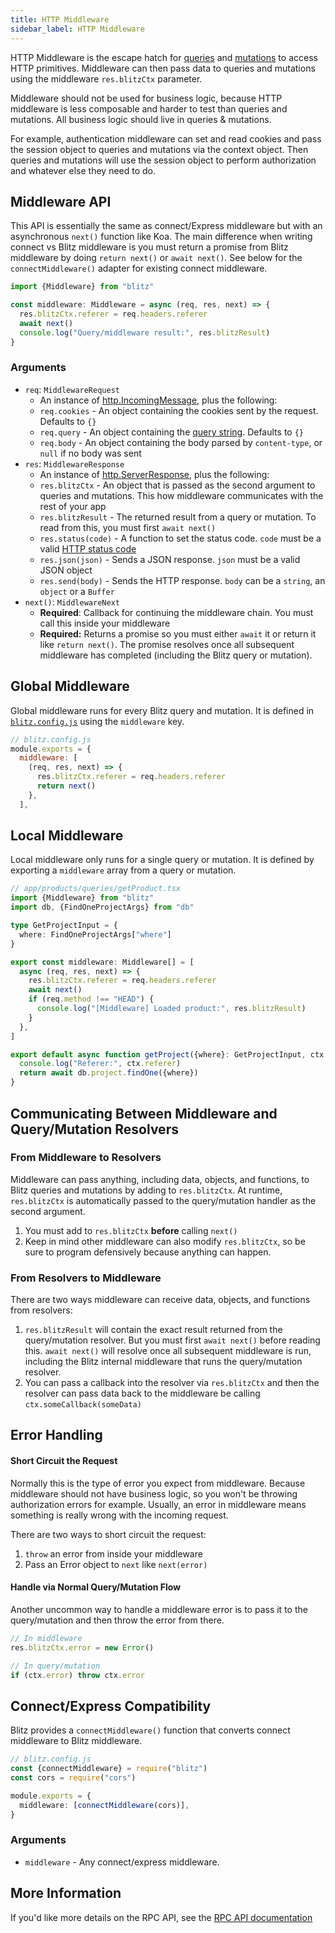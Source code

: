 ```yaml
---
title: HTTP Middleware
sidebar_label: HTTP Middleware
---
```


HTTP Middleware is the escape hatch for [queries](./query-definition.mdx) and [mutations](./mutation-definition.mdx) to access HTTP primitives. Middleware can then pass data to queries and mutations using the middleware `res.blitzCtx` parameter.

Middleware should not be used for business logic, because HTTP middleware is less composable and harder to test than queries and mutations. All business logic should live in queries & mutations.

For example, authentication middleware can set and read cookies and pass the session object to queries and mutations via the context object. Then queries and mutations will use the session object to perform authorization and whatever else they need to do.

## Middleware API

This API is essentially the same as connect/Express middleware but with an asynchronous `next()` function like Koa. The main difference when writing connect vs Blitz middleware is you must return a promise from Blitz middleware by doing `return next()` or `await next()`. See below for the `connectMiddleware()` adapter for existing connect middleware.

```js
import {Middleware} from "blitz"

const middleware: Middleware = async (req, res, next) => {
  res.blitzCtx.referer = req.headers.referer
  await next()
  console.log("Query/middleware result:", res.blitzResult)
}
```

### Arguments

- `req`: `MiddlewareRequest`
  - An instance of [http.IncomingMessage](https://nodejs.org/api/http.html#http_class_http_incomingmessage), plus the following:
  - `req.cookies` - An object containing the cookies sent by the request. Defaults to `{}`
  - `req.query` - An object containing the [query string](https://en.wikipedia.org/wiki/Query_string). Defaults to `{}`
  - `req.body` - An object containing the body parsed by `content-type`, or `null` if no body was sent
- `res`: `MiddlewareResponse`
  - An instance of [http.ServerResponse](https://nodejs.org/api/http.html#http_class_http_serverresponse), plus the following:
  - `res.blitzCtx` - An object that is passed as the second argument to queries and mutations. This how middleware communicates with the rest of your app
  - `res.blitzResult` - The returned result from a query or mutation. To read from this, you must first `await next()`
  - `res.status(code)` - A function to set the status code. `code` must be a valid [HTTP status code](https://en.wikipedia.org/wiki/List_of_HTTP_status_codes)
  - `res.json(json)` - Sends a JSON response. `json` must be a valid JSON object
  - `res.send(body)` - Sends the HTTP response. `body` can be a `string`, an `object` or a `Buffer`
- `next()`: `MiddlewareNext`
  - **Required**: Callback for continuing the middleware chain. You must call this inside your middleware
  - **Required:** Returns a promise so you must either `await` it or return it like `return next()`. The promise resolves once all subsequent middleware has completed (including the Blitz query or mutation).

## Global Middleware

Global middleware runs for every Blitz query and mutation. It is defined in [`blitz.config.js`](./blitz-config.mdx) using the `middleware` key.

```js
// blitz.config.js
module.exports = {
  middleware: [
    (req, res, next) => {
      res.blitzCtx.referer = req.headers.referer
      return next()
    },
  ],
```

## Local Middleware

Local middleware only runs for a single query or mutation. It is defined by exporting a `middleware` array from a query or mutation.

```ts
// app/products/queries/getProduct.tsx
import {Middleware} from "blitz"
import db, {FindOneProjectArgs} from "db"

type GetProjectInput = {
  where: FindOneProjectArgs["where"]
}

export const middleware: Middleware[] = [
  async (req, res, next) => {
    res.blitzCtx.referer = req.headers.referer
    await next()
    if (req.method !== "HEAD") {
      console.log("[Middleware] Loaded product:", res.blitzResult)
    }
  },
]

export default async function getProject({where}: GetProjectInput, ctx: Record<any, unknown> = {}) {
  console.log("Referer:", ctx.referer)
  return await db.project.findOne({where})
}
```

## Communicating Between Middleware and Query/Mutation Resolvers

### From Middleware to Resolvers

Middleware can pass anything, including data, objects, and functions, to Blitz queries and mutations by adding to `res.blitzCtx`. At runtime, `res.blitzCtx` is automatically passed to the query/mutation handler as the second argument.

1. You must add to `res.blitzCtx` **before** calling `next()`
2. Keep in mind other middleware can also modify `res.blitzCtx`, so be sure to program defensively because anything can happen.

### From Resolvers to Middleware

There are two ways middleware can receive data, objects, and functions from resolvers:

1. `res.blitzResult` will contain the exact result returned from the query/mutation resolver. But you must first `await next()` before reading this. `await next()` will resolve once all subsequent middleware is run, including the Blitz internal middleware that runs the query/mutation resolver.
2. You can pass a callback into the resolver via `res.blitzCtx` and then the resolver can pass data back to the middleware be calling `ctx.someCallback(someData)`

## Error Handling

#### Short Circuit the Request

Normally this is the type of error you expect from middleware. Because middleware should not have business logic, so you won't be throwing authorization errors for example. Usually, an error in middleware means something is really wrong with the incoming request.

There are two ways to short circuit the request:

1. `throw` an error from inside your middleware
2. Pass an Error object to `next` like `next(error)`

#### Handle via Normal Query/Mutation Flow

Another uncommon way to handle a middleware error is to pass it to the query/mutation and then throw the error from there.

```ts
// In middleware
res.blitzCtx.error = new Error()

// In query/mutation
if (ctx.error) throw ctx.error
```

## Connect/Express Compatibility

Blitz provides a `connectMiddleware()` function that converts connect middleware to Blitz middleware.

```ts
// blitz.config.js
const {connectMiddleware} = require("blitz")
const cors = require("cors")

module.exports = {
  middleware: [connectMiddleware(cors)],
}
```

### Arguments

- `middleware` - Any connect/express middleware.

## More Information

If you'd like more details on the RPC API, see the [RPC API documentation](./rpc-specification)
